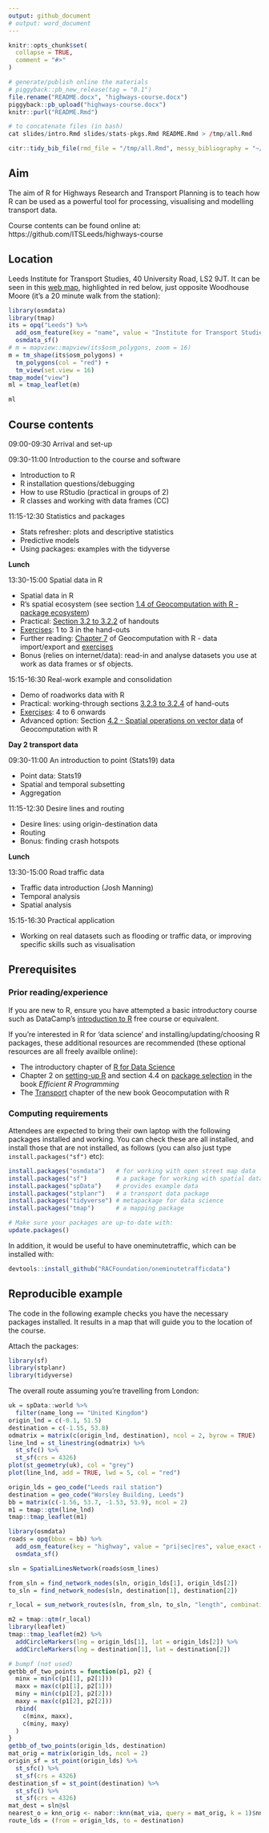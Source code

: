 ```yaml
---
output: github_document
# output: word_document
---
```


<!-- README.md is generated from README.Rmd. Please edit that file -->

```r
knitr::opts_chunk$set(
  collapse = TRUE,
  comment = "#>"
)
```

```r
# generate/publish online the materials
# piggyback::pb_new_release(tag = "0.1")
file.rename("README.docx", "highways-course.docx")
piggyback::pb_upload("highways-course.docx")
knitr::purl("README.Rmd")

# to concatenate files (in bash)
cat slides/intro.Rmd slides/stats-pkgs.Rmd README.Rmd > /tmp/all.Rmd

citr::tidy_bib_file(rmd_file = "/tmp/all.Rmd", messy_bibliography = "~/allrefs.bib", file = "slides/refs.bib")
```

## Aim

The aim of R for Highways Research and Transport Planning is to teach how R can be used as a powerful tool for processing, visualising and modelling transport data.

Course contents can be found online at: https://github.com/ITSLeeds/highways-course

## Location

Leeds Institute for Transport Studies, 40 University Road, LS2 9JT.
It can be seen in this [web map](https://www.openstreetmap.org/way/84749920), highlighted in red below, just opposite Woodhouse Moore (it's a 20 minute walk from the station):

```r
library(osmdata)
library(tmap)
its = opq("Leeds") %>% 
  add_osm_feature(key = "name", value = "Institute for Transport Studies") %>% 
  osmdata_sf()
# m = mapview::mapview(its$osm_polygons, zoom = 16)
m = tm_shape(its$osm_polygons) +
  tm_polygons(col = "red") +
  tm_view(set.view = 16)
tmap_mode("view")
ml = tmap_leaflet(m)
```

```r
ml
```

## Course contents

09:00-09:30 Arrival and set-up

09:30-11:00 Introduction to the course and software

- Introduction to R
- R installation questions/debugging
- How to use RStudio (practical in groups of 2)
- R classes and working with data frames (CC)

11:15-12:30 Statistics and packages

<!-- And example from the PCT -->
- Stats refresher: plots and descriptive statistics
- Predictive models
- Using packages: examples with the tidyverse

**Lunch**

13:30-15:00 Spatial data in R

- Spatial data in R
- R's spatial ecosystem (see section [1.4 of Geocomputation with R - package ecosystem](https://geocompr.robinlovelace.net/intro.html#rs-spatial-ecosystem))
- Practical: [Section 3.2 to 3.2.2](https://geocompr.robinlovelace.net/attr.html#vector-attribute-manipulation) of handouts
- [Exercises](https://geocompr.robinlovelace.net/attr.html#exercises-1): 1 to 3 in the hand-outs
- Further reading: [Chapter 7](https://geocompr.robinlovelace.net/read-write.html) of Geocomputation with R - data import/export and [exercises](https://geocompr.robinlovelace.net/read-write.html)
- Bonus (relies on internet/data): read-in and analyse datasets you use at work as data frames or sf objects. 
  
15:15-16:30 Real-work example and consolidation

- Demo of roadworks data with R
- Practical: working-through sections [3.2.3 to 3.2.4](https://geocompr.robinlovelace.net/attr.html#vector-attribute-joining) of hand-outs
- [Exercises](https://geocompr.robinlovelace.net/attr.html#exercises-1): 4 to 6 onwards
- Advanced option: Section [4.2 - Spatial operations on vector data](https://geocompr.robinlovelace.net/spatial-operations.html#spatial-vec) of Geocomputation with R
<!-- - Advanced option: Section [2.2](https://geocompr.robinlovelace.net/spatial-class.html#vector-data) of Geocomputation with R -->

**Day 2 transport data**

09:30-11:00 An introduction to point (Stats19) data

- Point data: Stats19
- Spatial and temporal subsetting
- Aggregation

11:15-12:30 Desire lines and routing

- Desire lines: using origin-destination data
- Routing
- Bonus: finding crash hotspots

**Lunch**

13:30-15:00 Road traffic data

- Traffic data introduction (Josh Manning)
- Temporal analysis
- Spatial analysis

15:15-16:30 Practical application

- Working on real datasets such as flooding or traffic data, or improving specific skills such as visualisation

## Prerequisites

### Prior reading/experience

If you are new to R, ensure you have attempted a basic introductory course such as DataCamp's [introduction to R](https://www.datacamp.com/courses/free-introduction-to-r) free course or equivalent.

If you're interested in R for 'data science' and installing/updating/choosing R packages, these additional resources are recommended (these optional resources are all freely availble online):

- The introductory chapter of [R for Data Science](https://r4ds.had.co.nz/introduction.html)
- Chapter 2 on [setting-up R](https://csgillespie.github.io/efficientR/set-up.html) and section 4.4 on [package selection](https://csgillespie.github.io/efficientR/workflow.html#package-selection) in the book *Efficient R Programming*
- The [Transport](https://geocompr.robinlovelace.net/transport.html) chapter of the new book Geocomputation with R

<!-- (MIDAS Gold) -->

<!-- ## Optional extras (to discuss) -->

<!-- - Roadworks data (HTDD/Scottish/Leeds data - HE have data?) -->
<!-- - Stats19 -->
<!-- - Routing engines -->
<!-- - Air pollution -->
<!-- - Traffic data (other) -->

<!-- ## To discuss/confirm -->

<!-- - 10 ppl HE + 8 RAC  -->
<!-- - Managed work laptops - install pre-requisites - pre-reqs document. -->
<!-- - Demonstrators (ask Josh - possible fee, ask Maxine should be fine) -->
<!-- - Ivo Helper -->
<!-- - Location: look into it - plus refreshments -->
<!--   - None HE Leeds -->
<!--   - Maybe HE Birmingham -->
<!--   - Maybe RAC -->
<!-- - Timing: mid November or w/c 10th Dec -->

### Computing requirements

Attendees are expected to bring their own laptop with the following packages installed and working.
You can check these are all installed, and install those that are not installed, as follows (you can also just type `install.packages("sf")` etc):

```r
install.packages("osmdata")   # for working with open street map data
install.packages("sf")        # a package for working with spatial data
install.packages("spData")    # provides example data
install.packages("stplanr")   # a transport data package
install.packages("tidyverse") # metapackage for data science
install.packages("tmap")      # a mapping package

# Make sure your packages are up-to-date with:
update.packages()
```



In addition, it would be useful to have oneminutetraffic, which can be installed with:

```r
devtools::install_github("RACFoundation/oneminutetrafficdata")
```

## Reproducible example

The code in the following example checks you have the necessary packages installed.
It results in a map that will guide you to the location of the course.

Attach the packages:

```r
library(sf)
library(stplanr)
library(tidyverse)
```

The overall route assuming you're travelling from London:

```r
uk = spData::world %>% 
  filter(name_long == "United Kingdom")
origin_lnd = c(-0.1, 51.5)
destination = c(-1.55, 53.8)
odmatrix = matrix(c(origin_lnd, destination), ncol = 2, byrow = TRUE)
line_lnd = st_linestring(odmatrix) %>% 
  st_sfc() %>% 
  st_sf(crs = 4326)
plot(st_geometry(uk), col = "grey")
plot(line_lnd, add = TRUE, lwd = 5, col = "red")
```


```r
origin_lds = geo_code("Leeds rail station")
destination = geo_code("Worsley Building, Leeds")
bb = matrix(c(-1.56, 53.7, -1.53, 53.9), ncol = 2)
m1 = tmap::qtm(line_lnd)
tmap::tmap_leaflet(m1)

library(osmdata)
roads = opq(bbox = bb) %>% 
  add_osm_feature(key = "highway", value = "pri|sec|res", value_exact = FALSE) %>% 
  osmdata_sf()
```


```r
sln = SpatialLinesNetwork(roads$osm_lines)

from_sln = find_network_nodes(sln, origin_lds[1], origin_lds[2])
to_sln = find_network_nodes(sln, destination[1], destination[2])

r_local = sum_network_routes(sln, from_sln, to_sln, "length", combinations = F)

m2 = tmap::qtm(r_local)
library(leaflet)
tmap::tmap_leaflet(m2) %>% 
  addCircleMarkers(lng = origin_lds[1], lat = origin_lds[2]) %>% 
  addCircleMarkers(lng = destination[1], lat = destination[2])
```

```r
# bumpf (not used)
getbb_of_two_points = function(p1, p2) {
  minx = min(c(p1[1], p2[1]))
  maxx = max(c(p1[1], p2[1]))
  miny = min(c(p1[2], p2[2]))
  maxy = max(c(p1[2], p2[2]))
  rbind(
    c(minx, maxx),
    c(miny, maxy)
  )
}
getbb_of_two_points(origin_lds, destination)
mat_orig = matrix(origin_lds, ncol = 2)
origin_sf = st_point(origin_lds) %>% 
  st_sfc() %>% 
  st_sf(crs = 4326)
destination_sf = st_point(destination) %>% 
  st_sfc() %>% 
  st_sf(crs = 4326)
mat_dest = sln@sl
nearest_o = knn_orig <- nabor::knn(mat_via, query = mat_orig, k = 1)$nn.idx
route_lds = (from = origin_lds, to = destination)
```

<!-- Note: you can test all of these things work by running the following command: -->

<!-- ```{r, eval=FALSE} -->
<!-- source("https://raw.githubusercontent.com/ITSLeeds/highways-course/master/README.R") -->
<!-- ``` -->

<!-- Bonus: find the route from Leeds rail station  -->
<!-- (see the code in `README.R` on the course website at https://github.com/ITSLeeds/highways-course ) -->
